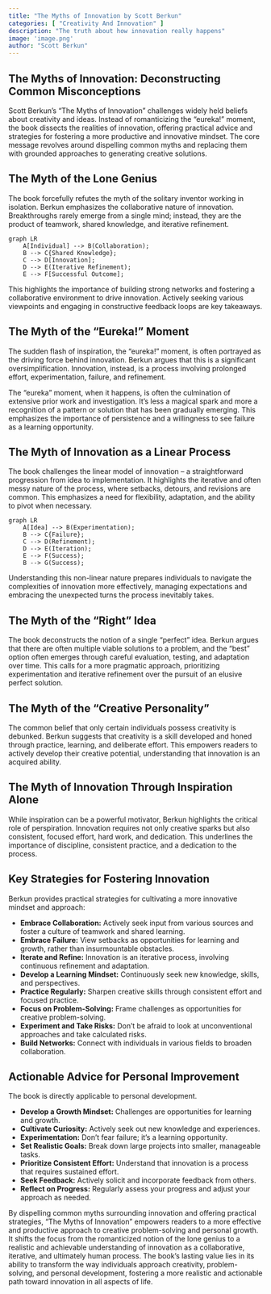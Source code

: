 ```yaml
---
title: "The Myths of Innovation by Scott Berkun"
categories: [ "Creativity And Innovation" ]
description: "The truth about how innovation really happens"
image: 'image.png'
author: "Scott Berkun"
---
```

## The Myths of Innovation: Deconstructing Common Misconceptions

Scott Berkun's "The Myths of Innovation" challenges widely held beliefs about creativity and ideas.  Instead of romanticizing the "eureka!" moment, the book dissects the realities of innovation, offering practical advice and strategies for fostering a more productive and innovative mindset.  The core message revolves around dispelling common myths and replacing them with grounded approaches to generating creative solutions.


## The Myth of the Lone Genius

The book forcefully refutes the myth of the solitary inventor working in isolation.  Berkun emphasizes the collaborative nature of innovation.  Breakthroughs rarely emerge from a single mind; instead, they are the product of teamwork, shared knowledge, and iterative refinement.

```mermaid
graph LR
    A[Individual] --> B(Collaboration);
    B --> C{Shared Knowledge};
    C --> D[Innovation];
    D --> E(Iterative Refinement);
    E --> F[Successful Outcome];
```

This highlights the importance of building strong networks and fostering a collaborative environment to drive innovation.  Actively seeking various viewpoints and engaging in constructive feedback loops are key takeaways.


## The Myth of the "Eureka!" Moment

The sudden flash of inspiration, the "eureka!" moment, is often portrayed as the driving force behind innovation.  Berkun argues that this is a significant oversimplification.  Innovation, instead, is a process involving prolonged effort, experimentation, failure, and refinement.  

The "eureka" moment, when it happens, is often the culmination of extensive prior work and investigation. It's less a magical spark and more a recognition of a pattern or solution that has been gradually emerging. This emphasizes the importance of persistence and a willingness to see failure as a learning opportunity.


## The Myth of Innovation as a Linear Process

The book challenges the linear model of innovation – a straightforward progression from idea to implementation.  It highlights the iterative and often messy nature of the process, where setbacks, detours, and revisions are common. This emphasizes a need for flexibility, adaptation, and the ability to pivot when necessary.

```mermaid
graph LR
    A[Idea] --> B(Experimentation);
    B --> C{Failure};
    C --> D(Refinement);
    D --> E(Iteration);
    E --> F(Success);
    B --> G(Success);
```

Understanding this non-linear nature prepares individuals to navigate the complexities of innovation more effectively, managing expectations and embracing the unexpected turns the process inevitably takes.


## The Myth of the "Right" Idea

The book deconstructs the notion of a single "perfect" idea.  Berkun argues that there are often multiple viable solutions to a problem, and the "best" option often emerges through careful evaluation, testing, and adaptation over time. This calls for a more pragmatic approach, prioritizing experimentation and iterative refinement over the pursuit of an elusive perfect solution.


##  The Myth of the "Creative Personality"

The common belief that only certain individuals possess creativity is debunked. Berkun suggests that creativity is a skill developed and honed through practice, learning, and deliberate effort. This empowers readers to actively develop their creative potential, understanding that innovation is an acquired ability.


##  The Myth of Innovation Through Inspiration Alone

While inspiration can be a powerful motivator, Berkun highlights the critical role of perspiration.  Innovation requires not only creative sparks but also consistent, focused effort, hard work, and dedication.  This underlines the importance of discipline, consistent practice, and a dedication to the process.


## Key Strategies for Fostering Innovation

Berkun provides practical strategies for cultivating a more innovative mindset and approach:

* **Embrace Collaboration:** Actively seek input from various sources and foster a culture of teamwork and shared learning.
* **Embrace Failure:** View setbacks as opportunities for learning and growth, rather than insurmountable obstacles.
* **Iterate and Refine:** Innovation is an iterative process, involving continuous refinement and adaptation.
* **Develop a Learning Mindset:** Continuously seek new knowledge, skills, and perspectives.
* **Practice Regularly:**  Sharpen creative skills through consistent effort and focused practice.
* **Focus on Problem-Solving:**  Frame challenges as opportunities for creative problem-solving.
* **Experiment and Take Risks:**  Don't be afraid to look at unconventional approaches and take calculated risks.
* **Build Networks:** Connect with individuals in various fields to broaden collaboration.


## Actionable Advice for Personal Improvement

The book is directly applicable to personal development.

* **Develop a Growth Mindset:** Challenges are opportunities for learning and growth.
* **Cultivate Curiosity:**  Actively seek out new knowledge and experiences.
* **Experimentation:** Don't fear failure; it's a learning opportunity.
* **Set Realistic Goals:** Break down large projects into smaller, manageable tasks.
* **Prioritize Consistent Effort:**  Understand that innovation is a process that requires sustained effort.
* **Seek Feedback:**  Actively solicit and incorporate feedback from others.
* **Reflect on Progress:** Regularly assess your progress and adjust your approach as needed.


By dispelling common myths surrounding innovation and offering practical strategies, "The Myths of Innovation" empowers readers to a more effective and productive approach to creative problem-solving and personal growth. It shifts the focus from the romanticized notion of the lone genius to a realistic and achievable understanding of innovation as a collaborative, iterative, and ultimately human process.  The book's lasting value lies in its ability to transform the way individuals approach creativity, problem-solving, and personal development, fostering a more realistic and actionable path toward innovation in all aspects of life.

